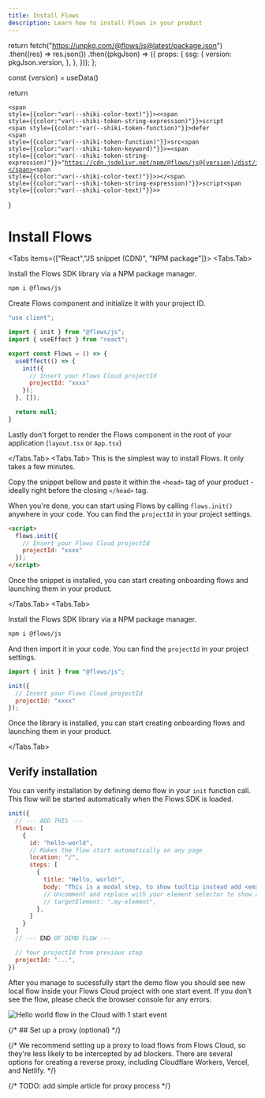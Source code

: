 ```yaml
---
title: Install Flows
description: Learn how to install Flows in your product
---
```



  return fetch("https://unpkg.com/@flows/js@latest/package.json")
    .then((res) => res.json())
    .then((pkgJson) => ({
      props: {
        ssg: {
          version: pkgJson.version,
        },
      },
    }));
};

  const {version} = useData()

return <Pre hasCopyCode data-language="html" data-theme="default"><Code><span className="line"><span style={{color:"var(--shiki-color-text)"}}>&lt;</span><span style={{color:"var(--shiki-token-string-expression)"}}>script</span> <span style={{color:"var(--shiki-token-function)"}}>defer</span> <span style={{color:"var(--shiki-token-function)"}}>src</span><span style={{color:"var(--shiki-token-keyword)"}}>=</span><span style={{color:"var(--shiki-token-string-expression)"}}>"https://cdn.jsdelivr.net/npm/@flows/js@{version}/dist/index.global.js"</span><span style={{color:"var(--shiki-color-text)"}}>&gt;&lt;/</span><span style={{color:"var(--shiki-token-string-expression)"}}>script</span><span style={{color:"var(--shiki-color-text)"}}>&gt;</span></span></Code></Pre>
}

# Install Flows

<Tabs items={["React","JS snippet (CDN)", "NPM package"]}>
<Tabs.Tab>

Install the Flows SDK library via a NPM package manager.

```sh npm2yarn
npm i @flows/js
```

Create Flows component and initialize it with your project ID.

```jsx
"use client";

import { init } from "@flows/js"; 
import { useEffect } from "react";

export const Flows = () => {
  useEffect(() => {
    init({
      // Insert your Flows Cloud projectId
      projectId: "xxxx"
    });
  }, []);

  return null;
}
```

Lastly don't forget to render the Flows component in the root of your application (`layout.tsx` or `App.tsx`)

</Tabs.Tab>
<Tabs.Tab>
This is the simplest way to install Flows. It only takes a few minutes.

Copy the snippet bellow and paste it within the `<head>` tag of your product - ideally right before the closing `</head>` tag.

<LatestScript />

When you're done, you can start using Flows by calling `flows.init()` anywhere in your code. You can find the `projectId` in your project settings.

```html
<script>
  flows.init({
    // Insert your Flows Cloud projectId
    projectId: "xxxx"
  });
</script>
```

Once the snippet is installed, you can start creating onboarding flows and launching them in your product.

</Tabs.Tab>
<Tabs.Tab>

Install the Flows SDK library via a NPM package manager.

```sh npm2yarn
npm i @flows/js
```

And then import it in your code. You can find the `projectId` in your project settings.

```js
import { init } from "@flows/js";

init({
  // Insert your Flows Cloud projectId
  projectId: "xxxx"
});
```

Once the library is installed, you can start creating onboarding flows and launching them in your product.

</Tabs.Tab>
</Tabs>

## Verify installation

You can verify installation by defining demo flow in your `init` function call. This flow will be started automatically when the Flows SDK is loaded.

```js
init({
  // --- ADD THIS ---
  flows: [
    {
      id: "hello-world",
      // Makes the flow start automatically on any page
      location: "/",
      steps: [
        {
          title: "Hello, world!",
          body: "This is a modal step, to show tooltip instead add <em>targetElement: '.my-element'</em> to this step.",
          // Uncomment and replace with your element selector to show a tooltip instead of a modal
          // targetElement: ".my-element",
        },
      ]
    }
  ]
  // --- END OF DEMO FLOW ---

  // Your projectId from previous step
  projectId: "...",
})
```

After you manage to sucessfully start the demo flow you should see new local flow inside your Flows Cloud project with one start event. If you don't see the flow, please check the browser console for any errors.

![Hello world flow in the Cloud with 1 start event](/getting-started/hello-world.png)

{/* ## Set up a proxy (optional) */}

{/* We recommend setting up a proxy to load flows from Flows Cloud, so they're less likely to be intercepted by ad blockers. There are several options for creating a reverse proxy, including Cloudflare Workers, Vercel, and Netlify. */}

{/* TODO: add simple article for proxy process */}
